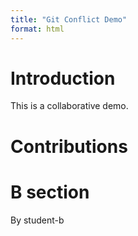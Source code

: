 ```yaml
---
title: "Git Conflict Demo"
format: html
---
```


# Introduction

This is a collaborative demo.

# Contributions

<!-- Add your section here -->

# B section

By student-b
